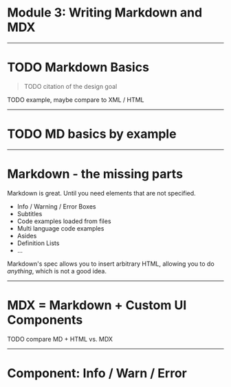 

<TitleSlide>

# Module 3: Writing Markdown and MDX

</TitleSlide>

---

# TODO Markdown Basics

> TODO citation of the design goal

TODO example, maybe compare to XML / HTML

---

# TODO MD basics by example

---

# Markdown - the missing parts

Markdown is great. Until you need elements that are not specified.

- Info / Warning / Error Boxes
- Subtitles
- Code examples loaded from files
- Multi language code examples
- Asides
- Definition Lists
- ...

Markdown's spec allows you to insert arbitrary HTML, allowing you to do _anything_, which is not a good idea.

---

# MDX = Markdown + Custom UI Components

TODO compare MD + HTML vs. MDX

---

# Component: Info / Warn / Error
